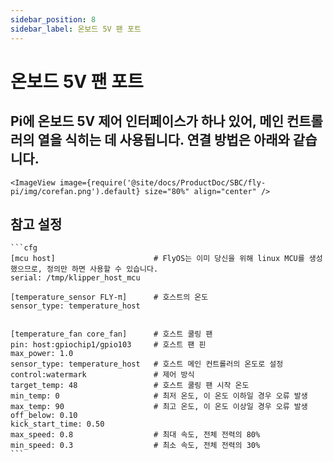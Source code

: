 ```yaml
---
sidebar_position: 8
sidebar_label: 온보드 5V 팬 포트
---
```





# 온보드 5V 팬 포트

## Pi에 온보드 5V 제어 인터페이스가 하나 있어, 메인 컨트롤러의 열을 식히는 데 사용됩니다. 연결 방법은 아래와 같습니다.

    <ImageView image={require('@site/docs/ProductDoc/SBC/fly-pi/img/corefan.png').default} size="80%" align="center" />

## 참고 설정

    ```cfg
    [mcu host]                      # FlyOS는 이미 당신을 위해 linux MCU를 생성했으므로, 정의만 하면 사용할 수 있습니다.
    serial: /tmp/klipper_host_mcu 

    [temperature_sensor FLY-π]      # 호스트의 온도
    sensor_type: temperature_host


    [temperature_fan core_fan]      # 호스트 쿨링 팬
    pin: host:gpiochip1/gpio103     # 호스트 팬 핀
    max_power: 1.0
    sensor_type: temperature_host   # 호스트 메인 컨트롤러의 온도로 설정
    control:watermark               # 제어 방식
    target_temp: 48                 # 호스트 쿨링 팬 시작 온도
    min_temp: 0                     # 최저 온도, 이 온도 이하일 경우 오류 발생
    max_temp: 90                    # 최고 온도, 이 온도 이상일 경우 오류 발생
    off_below: 0.10
    kick_start_time: 0.50
    max_speed: 0.8                  # 최대 속도, 전체 전력의 80%
    min_speed: 0.3                  # 최소 속도, 전체 전력의 30%
    ```